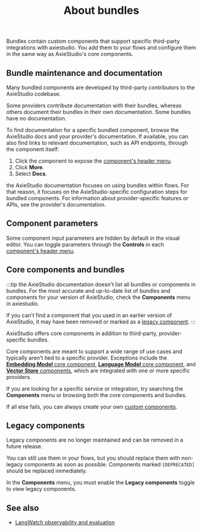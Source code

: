 ﻿---
title: About bundles
slug: /components-bundle-components
---


Bundles contain custom components that support specific third-party integrations with axiestudio.
You add them to your flows and configure them in the same way as AxieStudio's core components.

## Bundle maintenance and documentation

Many bundled components are developed by third-party contributors to the AxieStudio codebase.

Some providers contribute documentation with their bundles, whereas others document their bundles in their own documentation.
Some bundles have no documentation.

To find documentation for a specific bundled component, browse the AxieStudio docs and your provider's documentation.
If available, you can also find links to relevant documentation, such as API endpoints, through the component itself:

1. Click the component to expose the [component's header menu](/concepts-components#component-menus).
2. Click <Icon name="Ellipsis" aria-hidden="true" /> **More**.
3. Select **Docs**.

the AxieStudio documentation focuses on using bundles within flows.
For that reason, it focuses on the AxieStudio-specific configuration steps for bundled components.
For information about provider-specific features or APIs, see the provider's documentation.

## Component parameters

Some component input parameters are hidden by default in the visual editor.
You can toggle parameters through the <Icon name="SlidersHorizontal" aria-hidden="true"/> **Controls** in each [component's header menu](/concepts-components#component-menus).

## Core components and bundles

:::tip
the AxieStudio documentation doesn't list all bundles or components in bundles.
For the most accurate and up-to-date list of bundles and components for your version of AxieStudio, check the **Components** menu in axiestudio.

If you can't find a component that you used in an earlier version of AxieStudio, it may have been removed or marked as a [legacy component](#legacy-components).
:::

AxieStudio offers core components in addition to third-party, provider-specific bundles.

Core components are meant to support a wide range of use cases and typically aren't tied to a specific provider.
Exceptions include the [**Embedding Model** core component](/components-embedding-models), [**Language Model** core component](/components-models), and [**Vector Store** components](/components-vector-stores), which are integrated with one or more specific providers.

If you are looking for a specific service or integration, try searching the **Components** menu or browsing both the core components and bundles.

If all else fails, you can always create your own [custom components](/components-custom-components).

## Legacy components

Legacy components are no longer maintained and can be removed in a future release.

You can still use them in your flows, but you should replace them with non-legacy components as soon as possible.
Components marked `[DEPRECATED]` should be replaced immediately.

In the **Components** menu, you must enable the **Legacy components** toggle to view legacy components.

## See also

* [LangWatch observability and evaluation](/integrations-langwatch)



<!-- Not documented but in AxieStudio as of 1.5.11 -->
<!--
* AgentQL
* Confluence
* Firecrawl
* Git
* Home Assistant
* Jigsawstack
* LangWatch (Mentioned on integrations-langwatch.mdx)
* Needle
* Not Diamond
* Olivya
* Scrape Graph AI
* SerpApi (Mentioned on components-tools.mdx)
* Tavily (Mentioned on components-tools.mdx)
* Twelve Labs (Mentioned on concepts-file-management.mdx and components-data.mdx)
* Unstructured
* WolframAlpha
* yfinance/Yahoo! Search (Mentioned on components-tools.mdx)
* YouTube (Mentioned on concepts-file-management.mdx and components-data.mdx)
-->